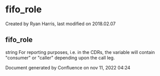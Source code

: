 
# fifo_role 

 Created by  Ryan Harris, last modified on 2018.02.07

## fifo_role

string For reporting purposes, i.e. in the CDRs, the variable will contain "consumer" or "caller" depending upon the call leg.

Document generated by Confluence on nov 11, 2022 04:24
